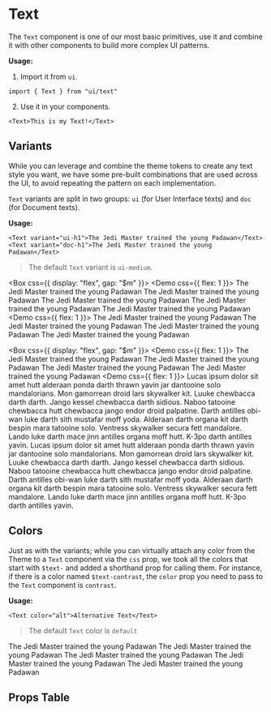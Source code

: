 
<Meta title="Components/Text" />

# Text

The `Text` component is one of our most basic primitives, use it and combine it
with other components to build more complex UI patterns.

**Usage:**

1. Import it from `ui`.

```tsx
import { Text } from "ui/text"
```

2. Use it in your components.

```tsx
<Text>This is my Text!</Text>
```

## Variants

While you can leverage and combine the theme tokens to create any text style you
want, we have some pre-built combinations that are used across the UI, to avoid
repeating the pattern on each implementation.

`Text` variants are split in two groups: `ui` (for User Interface texts) and
`doc` (for Document texts).

**Usage:**

```tsx
<Text variant="ui-h1">The Jedi Master trained the young Padawan</Text>
<Text variant="doc-h1">The Jedi Master trained the young Padawan</Text>
```

> The default `Text` variant is `ui-medium`.

<Box css={{ display: "flex", gap: "$m" }}>
  <Demo css={{ flex: 1 }}>
    <DemoItem title="ui-huge">
      <Text variant="ui-huge">The Jedi Master trained the young Padawan</Text>
    </DemoItem>
    <DemoItem title="ui-h1">
      <Text variant="ui-h1">The Jedi Master trained the young Padawan</Text>
    </DemoItem>
    <DemoItem title="ui-h2">
      <Text variant="ui-h2">The Jedi Master trained the young Padawan</Text>
    </DemoItem>
    <DemoItem title="ui-h3">
      <Text variant="ui-h3">The Jedi Master trained the young Padawan</Text>
    </DemoItem>
    <DemoItem title="ui-h4">
      <Text variant="ui-h4">The Jedi Master trained the young Padawan</Text>
    </DemoItem>
  </Demo>
  <Demo css={{ flex: 1 }}>
    <DemoItem title="ui-large">
      <Text variant="ui-large">The Jedi Master trained the young Padawan</Text>
    </DemoItem>
    <DemoItem title="ui-medium">
      <Text variant="ui-medium">The Jedi Master trained the young Padawan</Text>
    </DemoItem>
    <DemoItem title="ui-small">
      <Text variant="ui-small">The Jedi Master trained the young Padawan</Text>
    </DemoItem>
    <DemoItem title="ui-tiny">
      <Text variant="ui-tiny">The Jedi Master trained the young Padawan</Text>
    </DemoItem>
  </Demo>
</Box>

<Box css={{ display: "flex", gap: "$m" }}>
  <Demo css={{ flex: 1 }}>
    <DemoItem title="doc-huge">
      <Text variant="doc-huge">The Jedi Master trained the young Padawan</Text>
    </DemoItem>
    <DemoItem title="doc-h1">
      <Text variant="doc-h1">The Jedi Master trained the young Padawan</Text>
    </DemoItem>
    <DemoItem title="doc-h2">
      <Text variant="doc-h2">The Jedi Master trained the young Padawan</Text>
    </DemoItem>
    <DemoItem title="doc-h3">
      <Text variant="doc-h3">The Jedi Master trained the young Padawan</Text>
    </DemoItem>
  </Demo>
  <Demo css={{ flex: 1 }}>
    <DemoItem title="doc-large">
      <Text variant="doc-large">
        Lucas ipsum dolor sit amet hutt alderaan ponda darth thrawn yavin jar
        dantooine solo mandalorians. Mon gamorrean droid lars skywalker kit.
        Luuke chewbacca darth darth. Jango kessel chewbacca darth sidious. Naboo
        tatooine chewbacca hutt chewbacca jango endor droid palpatine. Darth
        antilles obi-wan luke darth sith mustafar moff yoda. Alderaan darth
        organa kit darth bespin mara tatooine solo. Ventress skywalker secura
        fett mandalore. Lando luke darth mace jinn antilles organa moff hutt.
        K-3po darth antilles yavin.
      </Text>
    </DemoItem>
    <DemoItem title="doc-small">
      <Text variant="doc-small">
        Lucas ipsum dolor sit amet hutt alderaan ponda darth thrawn yavin jar
        dantooine solo mandalorians. Mon gamorrean droid lars skywalker kit.
        Luuke chewbacca darth darth. Jango kessel chewbacca darth sidious. Naboo
        tatooine chewbacca hutt chewbacca jango endor droid palpatine. Darth
        antilles obi-wan luke darth sith mustafar moff yoda. Alderaan darth
        organa kit darth bespin mara tatooine solo. Ventress skywalker secura
        fett mandalore. Lando luke darth mace jinn antilles organa moff hutt.
        K-3po darth antilles yavin.
      </Text>
    </DemoItem>
  </Demo>
</Box>

## Colors

Just as with the variants; while you can virtually attach any color from the
Theme to a `Text` component via the `css` prop, we took all the colors that
start with `$text-` and added a shorthand prop for calling them. For instance,
if there is a color named `$text-contrast`, the `color` prop you need to pass to
the `Text` component is `contrast`.

**Usage:**

```tsx
<Text color="alt">Alternative Text</Text>
```

> The default `Text` color is `default`

<Demo>
  <DemoItem title="default">
    <Text color="default">The Jedi Master trained the young Padawan</Text>
  </DemoItem>
  <DemoItem title="alt">
    <Text color="alt">The Jedi Master trained the young Padawan</Text>
  </DemoItem>
  <DemoItem title="mutted">
    <Text color="mutted">The Jedi Master trained the young Padawan</Text>
  </DemoItem>
  <DemoItem title="opposite">
    <Text color="opposite" css={{ backgroundColor: "$background-opposite" }}>
      The Jedi Master trained the young Padawan
    </Text>
  </DemoItem>
  <DemoItem title="contrast">
    <Text color="contrast">The Jedi Master trained the young Padawan</Text>
  </DemoItem>
</Demo>

## Props Table

<ArgsTable of={Text} />
